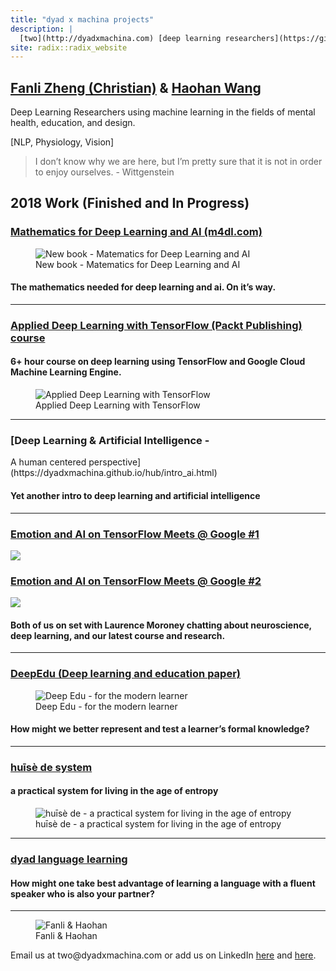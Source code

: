 ```yaml
---
title: "dyad x machina projects"
description: |
  [two](http://dyadxmachina.com) [deep learning researchers](https://github.com/dyadxmachina/Applied-Deep-Learning-with-TensorFlow) focused on [mental](https://www.youtube.com/watch?v=9pr7j27G_TM) [health](https://www.youtube.com/watch?v=zqWrHaY6U9g) and [education](https://dyadxmachina.github.io/hub/deepedu.html).
site: radix::radix_website
---
```


## [Fanli Zheng (Christian)](https://anthrochristianramsey.tumblr.com) & [Haohan Wang](https://www.tumblr.com/blog/haohanwang)

Deep Learning Researchers using machine learning in the fields of mental health, education, and design. 

[NLP, Physiology, Vision]

> I don't know why we are here, but I'm pretty sure that it is not in order to enjoy ourselves. - Wittgenstein

## 2018 Work (Finished and In Progress)

### [Mathematics for Deep Learning and AI (m4dl.com)](https://m4dl.com)

![New book - Matematics for Deep Learning and AI](img/m4d_cover.png)

#### The mathematics needed for deep learning and ai. On it's way.

<hr />

### [Applied Deep Learning with TensorFlow (Packt Publishing) course](https://github.com/dyadxmachina/Applied-Deep-Learning-with-TensorFlow)
#### 6+ hour course on deep learning using TensorFlow and Google Cloud Machine Learning Engine.

![Applied Deep Learning with TensorFlow](img/adl_cover.png)

<hr />

### [Deep Learning & Artificial Intelligence -
A human centered perspective](https://dyadxmachina.github.io/hub/intro_ai.html)


#### Yet another intro to deep learning and artificial intelligence

<hr />

### [Emotion and AI on TensorFlow Meets @ Google #1](https://www.youtube.com/watch?v=9pr7j27G_TM)


![](img/haohantensorflow.jpg)

### [Emotion and AI on TensorFlow Meets @ Google #2](https://www.youtube.com/watch?v=zqWrHaY6U9g)

![](img/fanlitensorflow.jpg)

#### Both of us on set with Laurence Moroney chatting about neuroscience, deep learning, and our latest course and research.

<hr />
### [DeepEdu (Deep learning and education paper)](https://dyadxmachina.github.io/hub/deepedu.html)


![Deep Edu - for the modern learner](img/deepedu_cover.png)

#### How might we better represent and test a learner's formal knowledge?

<hr />

### [huīsè de system](http://huisede.com)
#### a practical system for living in the age of entropy 

![huīsè de - a practical system for living in the age of entropy](img/huisede_cover.png)

<hr />
### [dyad language learning](https://github.com/dyadxmachina/dyad-language-learning)
#### How might one take best advantage of learning a language with a fluent speaker who is also your partner?
<hr />

![Fanli & Haohan](https://avatars0.githubusercontent.com/u/38859755?s=400&u=b7629dbcf3c84c0899f1e727c6e03af22d8b49b3&v=4)


Email us at two@dyadxmachina.com or add us on LinkedIn [here](https://linkedin.com/in/christianramsey/) and [here](linkedin.com/in/haohanw/).